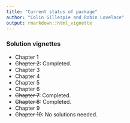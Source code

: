 ```yaml
---
title: "Current status of package"
author: "Colin Gillespie and Robin Lovelace"
output: rmarkdown::html_vignette
---
```



### Solution vignettes

  * Chapter 1
  * ~~Chapter 2~~: Completed.
  * Chapter 3
  * Chapter 4
  * Chapter 5
  * Chapter 6
  * ~~Chapter 7~~: Completed.
  * ~~Chapter 8~~: Completed.
  * Chapter 9
  * ~~Chapter 10~~: No solutions needed.
